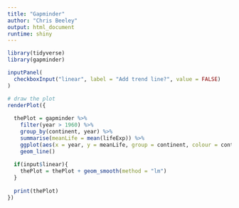 ```yaml
---
title: "Gapminder"
author: "Chris Beeley"
output: html_document
runtime: shiny
---
```


```r

library(tidyverse)
library(gapminder)

inputPanel( 
  checkboxInput("linear", label = "Add trend line?", value = FALSE) 
) 

# draw the plot 
renderPlot({ 
  
  thePlot = gapminder %>%
    filter(year > 1960) %>%
    group_by(continent, year) %>%
    summarise(meanLife = mean(lifeExp)) %>%
    ggplot(aes(x = year, y = meanLife, group = continent, colour = continent)) +
    geom_line()
  
  if(input$linear){ 
    thePlot = thePlot + geom_smooth(method = "lm") 
  } 
  
  print(thePlot)
})

```